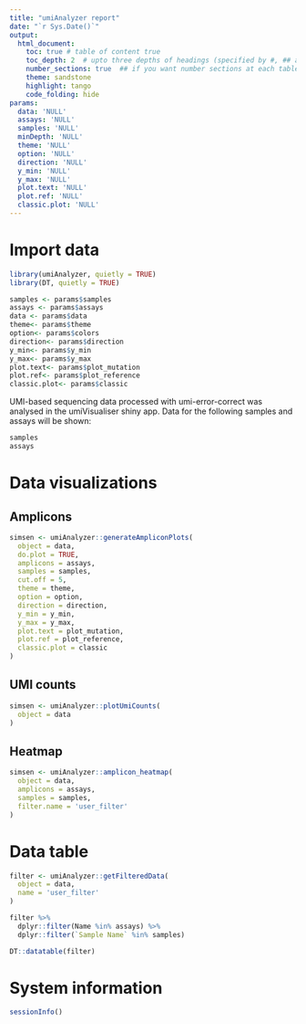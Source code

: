 ```yaml
---
title: "umiAnalyzer report"
date: "`r Sys.Date()`"
output: 
  html_document:
    toc: true # table of content true
    toc_depth: 2  # upto three depths of headings (specified by #, ## and ###)
    number_sections: true  ## if you want number sections at each table header
    theme: sandstone
    highlight: tango
    code_folding: hide
params:
  data: 'NULL'
  assays: 'NULL'
  samples: 'NULL'
  minDepth: 'NULL'
  theme: 'NULL'
  option: 'NULL'
  direction: 'NULL'
  y_min: 'NULL'
  y_max: 'NULL'
  plot.text: 'NULL'
  plot.ref: 'NULL'
  classic.plot: 'NULL'
---
```


# Import data

```r
library(umiAnalyzer, quietly = TRUE)
library(DT, quietly = TRUE)

samples <- params$samples
assays <- params$assays
data <- params$data
theme<- params$theme
option<- params$colors
direction<- params$direction
y_min<- params$y_min
y_max<- params$y_max
plot.text<- params$plot_mutation
plot.ref<- params$plot_reference
classic.plot<- params$classic
```

UMI-based sequencing data processed with umi-error-correct was analysed in the 
umiVisualiser shiny app. Data for the following samples and assays will be shown:

```r
samples
assays
```

# Data visualizations {.tabset}

## Amplicons

```r

simsen <- umiAnalyzer::generateAmpliconPlots(
  object = data,
  do.plot = TRUE,
  amplicons = assays,
  samples = samples,
  cut.off = 5,
  theme = theme,
  option = option,
  direction = direction,
  y_min = y_min,
  y_max = y_max,
  plot.text = plot_mutation,
  plot.ref = plot_reference,
  classic.plot = classic
)

```

## UMI counts

```r
simsen <- umiAnalyzer::plotUmiCounts(
  object = data
)
```

## Heatmap

```r
simsen <- umiAnalyzer::amplicon_heatmap(
  object = data, 
  amplicons = assays, 
  samples = samples,
  filter.name = 'user_filter'
)
```


# Data table

```r
filter <- umiAnalyzer::getFilteredData(
  object = data,
  name = 'user_filter'
)

filter %>%
  dplyr::filter(Name %in% assays) %>%
  dplyr::filter(`Sample Name` %in% samples)

DT::datatable(filter)
```

# System information
```r
sessionInfo()
```





